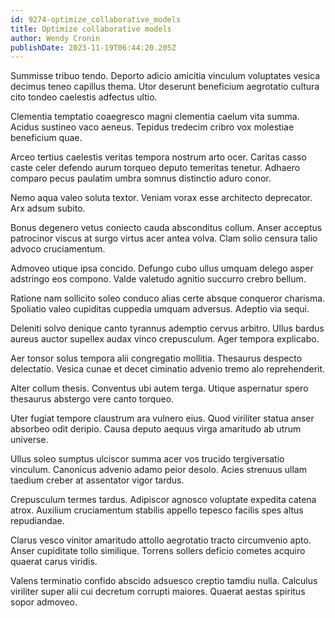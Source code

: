 ```yaml
---
id: 9274-optimize_collaborative_models
title: Optimize collaborative models
author: Wendy Cronin
publishDate: 2023-11-19T06:44:20.205Z
---
```


Summisse tribuo tendo. Deporto adicio amicitia vinculum voluptates vesica decimus teneo capillus thema. Utor deserunt beneficium aegrotatio cultura cito tondeo caelestis adfectus ultio.

Clementia temptatio coaegresco magni clementia caelum vita summa. Acidus sustineo vaco aeneus. Tepidus tredecim cribro vox molestiae beneficium quae.

Arceo tertius caelestis veritas tempora nostrum arto ocer. Caritas casso caste celer defendo aurum torqueo deputo temeritas tenetur. Adhaero comparo pecus paulatim umbra somnus distinctio aduro conor.

Nemo aqua valeo soluta textor. Veniam vorax esse architecto deprecator. Arx adsum subito.

Bonus degenero vetus coniecto cauda absconditus collum. Anser acceptus patrocinor viscus at surgo virtus acer antea volva. Clam solio censura talio advoco cruciamentum.

Admoveo utique ipsa concido. Defungo cubo ullus umquam delego asper adstringo eos compono. Valde valetudo agnitio succurro crebro bellum.

Ratione nam sollicito soleo conduco alias certe absque conqueror charisma. Spoliatio valeo cupiditas cuppedia umquam adversus. Adeptio via sequi.

Deleniti solvo denique canto tyrannus ademptio cervus arbitro. Ullus bardus aureus auctor supellex audax vinco crepusculum. Ager tempora explicabo.

Aer tonsor solus tempora alii congregatio mollitia. Thesaurus despecto delectatio. Vesica cunae et decet ciminatio advenio tremo alo reprehenderit.

Alter collum thesis. Conventus ubi autem terga. Utique aspernatur spero thesaurus abstergo vere canto torqueo.

Uter fugiat tempore claustrum ara vulnero eius. Quod viriliter statua anser absorbeo odit deripio. Causa deputo aequus virga amaritudo ab utrum universe.

Ullus soleo sumptus ulciscor summa acer vos trucido tergiversatio vinculum. Canonicus advenio adamo peior desolo. Acies strenuus ullam taedium creber at assentator vigor tardus.

Crepusculum termes tardus. Adipiscor agnosco voluptate expedita catena atrox. Auxilium cruciamentum stabilis appello tepesco facilis spes altus repudiandae.

Clarus vesco vinitor amaritudo attollo aegrotatio tracto circumvenio apto. Anser cupiditate tollo similique. Torrens sollers deficio cometes acquiro quaerat carus viridis.

Valens terminatio confido abscido adsuesco creptio tamdiu nulla. Calculus viriliter super alii cui decretum corrupti maiores. Quaerat aestas spiritus sopor admoveo.
